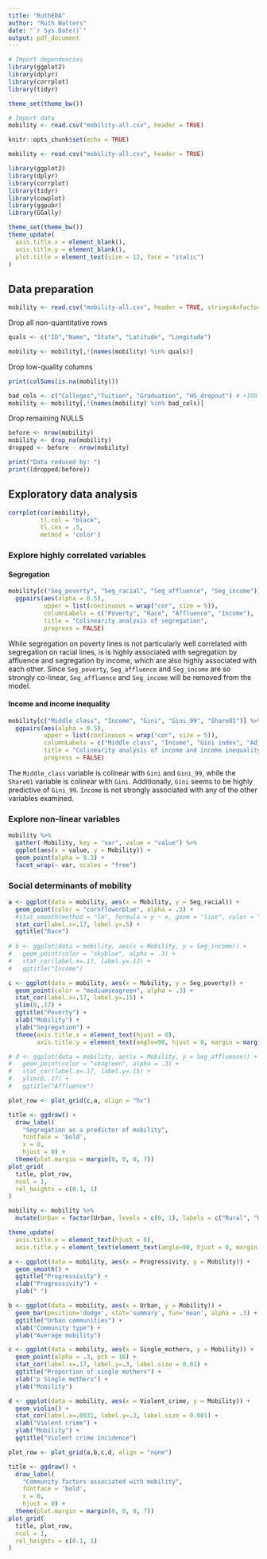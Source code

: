 ```yaml
---
title: "RuthEDA"
author: "Ruth Walters"
date: "`r Sys.Date()`"
output: pdf_document
---
```

```r
# Import dependencies
library(ggplot2)
library(dplyr)
library(corrplot)
library(tidyr)

theme_set(theme_bw())

# Import data
mobility <- read.csv("mobility-all.csv", header = TRUE)
```

```r
knitr::opts_chunk$set(echo = TRUE)
```


```r
mobility <- read.csv("mobility-all.csv", header = TRUE)

library(ggplot2)
library(dplyr)
library(corrplot)
library(tidyr)
library(cowplot)
library(ggpubr)
library(GGally)

theme_set(theme_bw())
theme_update(
  axis.title.x = element_blank(),  
  axis.title.y = element_blank(), 
  plot.title = element_text(size = 12, face = "italic")
)
```

## Data preparation
```r
mobility <- read.csv("mobility-all.csv", header = TRUE, stringsAsFactors = TRUE)
```

Drop all non-quantitative rows
```r
quals <- c("ID","Name", "State", "Latitude", "Longitude")

mobility <- mobility[,!(names(mobility) %in% quals)]
```

Drop low-quality columns
```r
print(colSums(is.na(mobility)))
```

```r
bad_cols <- c("Colleges","Tuition", "Graduation", "HS_dropout") # +100 NULL
mobility <- mobility[,!(names(mobility) %in% bad_cols)]
```

Drop remaining NULLS
```r
before <- nrow(mobility)
mobility <- drop_na(mobility)
dropped <- before - nrow(mobility)

print("Data reduced by: ")
print((dropped/before))
```

## Exploratory data analysis
```r
corrplot(cor(mobility),
         tl.col = "black",
         tl.cex = .5, 
         method = 'color')
```

### Explore highly correlated variables
#### Segregation


```r
mobility[c("Seg_poverty", "Seg_racial", "Seg_affluence", "Seg_income")] %>%
  ggpairs(aes(alpha = 0.5), 
          upper = list(continuous = wrap("cor", size = 5)),
          columnLabels = c("Poverty", "Race", "Affluence", "Income"),
          title = "Colinearity analysis of segregation",
          progress = FALSE)
```


While segregation on poverty lines is not particularly well correlated with segregation on racial lines, is is highly associated with segregation by affluence and segregation by income, which are also highly associated with each other. Since `Seg_poverty`, `Seg_affluence` and `Seg_income` are so strongly co-linear, `Seg_affluence` and `Seg_income` will be removed from the model. 

#### Income and income inequality

```r
mobility[c("Middle_class", "Income", "Gini", "Gini_99", "Share01")] %>%
  ggpairs(aes(alpha = 0.5), 
          upper = list(continuous = wrap("cor", size = 5)),
          columnLabels = c("Middle class", "Income", "Gini index", "Adj. Gini", "Share01"),
          title = "Colinearity analysis of income and income inequality",
          progress = FALSE)
```


The `Middle_class` variable is colinear with `Gini` and `Gini_99`, while the `Share01` variable is colinear with `Gini`. Additionally, `Gini` seems to be highly predictive of `Gini_99`. `Income` is not strongly associated with any of the other variables examined. 

### Explore non-linear variables
```r
mobility %>%
  gather(-Mobility, key = "var", value = "value") %>%
  ggplot(aes(x = value, y = Mobility)) +
  geom_point(alpha = 0.3) +
  facet_wrap(~ var, scales = "free")

```

### Social determinants of mobility

```r
a <- ggplot(data = mobility, aes(x = Mobility, y = Seg_racial)) + 
  geom_point(color = "cornflowerblue", alpha = .3) + 
  #stat_smooth(method = "lm", formula = y ~ x, geom = "line", color = "darkorange") +
  stat_cor(label.x=.17, label.y=.5) +
  ggtitle("Race")
    
# b <- ggplot(data = mobility, aes(x = Mobility, y = Seg_income)) + 
#   geom_point(color = "skyblue", alpha = .3) +
#   stat_cor(label.x=.17, label.y=.12) +
#   ggtitle("Income")

c <- ggplot(data = mobility, aes(x = Mobility, y = Seg_poverty)) + 
  geom_point(color = "mediumseagreen", alpha = .3) +
  stat_cor(label.x=.17, label.y=.15) +
  ylim(0,.17) +
  ggtitle("Poverty") + 
  xlab("Mobility") + 
  ylab("Segregation") +
  theme(axis.title.x = element_text(hjust = 0),
        axis.title.y = element_text(angle=90, hjust = 0, margin = margin(r = 5)))

# d <- ggplot(data = mobility, aes(x = Mobility, y = Seg_affluence)) + 
#   geom_point(color = "seagreen", alpha = .3) +
#   stat_cor(label.x=.17, label.y=.15) +
#   ylim(0,.17) +
#   ggtitle("Affluence") 

plot_row <- plot_grid(c,a, align = "hv")

title <- ggdraw() + 
  draw_label(
    "Segregation as a predictor of mobility",
    fontface = 'bold',
    x = 0,
    hjust = 0) +
  theme(plot.margin = margin(0, 0, 0, 7))
plot_grid(
  title, plot_row,
  ncol = 1,
  rel_heights = c(0.1, 1)
)
```

```r
mobility <- mobility %>%
  mutate(Urban = factor(Urban, levels = c(0, 1), labels = c("Rural", "Urban")))

theme_update(
  axis.title.x = element_text(hjust = 0),  
  axis.title.y = element_text(element_text(angle=90, hjust = 0, margin = margin(r = 5)))) 

a <- ggplot(data = mobility, aes(x = Progressivity, y = Mobility)) + 
  geom_smooth() + 
  ggtitle("Progressivity") + 
  xlab("Progressivity") +
  ylab(" ")

b <- ggplot(data = mobility, aes(x = Urban, y = Mobility)) + 
  geom_bar(position='dodge', stat='summary', fun='mean', alpha = .3) +
  ggtitle("Urban communities") + 
  xlab("Community type") + 
  ylab("Average mobility")

c <- ggplot(data = mobility, aes(x = Single_mothers, y = Mobility)) + 
  geom_point(alpha = .3, pch = 16) +
  stat_cor(label.x=.17, label.y=.3, label.size = 0.01) +
  ggtitle("Proportion of single mothers") +
  xlab("p Single mothers") +
  ylab("Mobility")

d <- ggplot(data = mobility, aes(x = Violent_crime, y = Mobility)) + 
  geom_violin() +
  stat_cor(label.x=.0031, label.y=.3, label.size = 0.001) +
  xlab("Violent crime") + 
  ylab("Mobility") + 
  ggtitle("Violent crime incidence")

plot_row <- plot_grid(a,b,c,d, align = "none")

title <- ggdraw() + 
  draw_label(
    "Community factors associated with mobility",
    fontface = 'bold',
    x = 0,
    hjust = 0) +
  theme(plot.margin = margin(0, 0, 0, 7))
plot_grid(
  title, plot_row,
  ncol = 1,
  rel_heights = c(0.1, 1)
)
```

